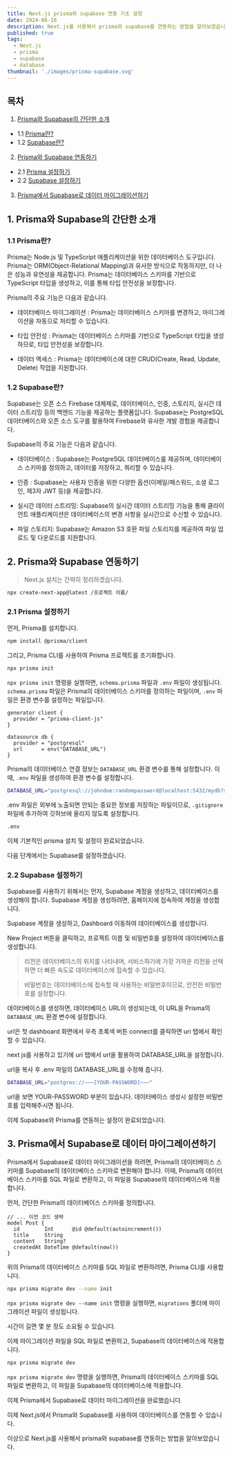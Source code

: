 ```yaml
---
title: Next.js prisma와 supabase 연동 기초 설정
date: 2024-06-16
description: Next.js를 사용해서 prisma와 supabase를 연동하는 방법을 알아보겠습니다.
published: true
tags:
  - Next.js
  - prisma
  - supabase
  - database
thumbnail: './images/prisma-supabase.svg'
---
```


## 목차

1. [Prisma와 Supabase의 간단한 소개](#prisma와-supabase의-간단한-소개)

- 1.1 [Prisma란?](#prisma란)
- 1.2 [Supabase란?](#supabase란)

2. [Prisma와 Supabase 연동하기](#prisma와-supabase-연동하기)

- 2.1 [Prisma 설정하기](#prisma-설정하기)
- 2.2 [Supabase 설정하기](#supabase-설정하기)

3. [Prisma에서 Supabase로 데이터 마이그레이션하기](#prisma에서-supabase로-데이터-마이그레이션하기)

## 1. Prisma와 Supabase의 간단한 소개

### 1.1 Prisma란?

Prisma는 Node.js 및 TypeScript 애플리케이션을 위한 데이터베이스 도구입니다. Prisma는 ORM(Object-Relational Mapping)과 유사한 방식으로 작동하지만, 더 나은 성능과 유연성을 제공합니다. Prisma는 데이터베이스 스키마를 기반으로 TypeScript 타입을 생성하고, 이를 통해 타입 안전성을 보장합니다.

Prisma의 주요 기능은 다음과 같습니다.

- 데이터베이스 마이그레이션 : Prisma는 데이터베이스 스키마를 변경하고, 마이그레이션을 자동으로 처리할 수 있습니다.

- 타입 안전성 : Prisma는 데이터베이스 스키마를 기반으로 TypeScript 타입을 생성하므로, 타입 안전성을 보장합니다.

- 데이터 액세스 : Prisma는 데이터베이스에 대한 CRUD(Create, Read, Update, Delete) 작업을 지원합니다.

### 1.2 Supabase란?

Supabase는 오픈 소스 Firebase 대체제로, 데이터베이스, 인증, 스토리지, 실시간 데이터 스트리밍 등의 백엔드 기능을 제공하는 플랫폼입니다. Supabase는 PostgreSQL 데이터베이스와 오픈 소스 도구를 활용하여 Firebase와 유사한 개발 경험을 제공합니다.

Supabase의 주요 기능은 다음과 같습니다.

- 데이터베이스 : Supabase는 PostgreSQL 데이터베이스를 제공하며, 데이터베이스 스키마를 정의하고, 데이터를 저장하고, 쿼리할 수 있습니다.

- 인증 : Supabase는 사용자 인증을 위한 다양한 옵션(이메일/패스워드, 소셜 로그인, 제3자 JWT 등)을 제공합니다.

- 실시간 데이터 스트리밍: Supabase의 실시간 데이터 스트리밍 기능을 통해 클라이언트 애플리케이션은 데이터베이스의 변경 사항을 실시간으로 수신할 수 있습니다.

- 파일 스토리지: Supabase는 Amazon S3 호환 파일 스토리지를 제공하여 파일 업로드 및 다운로드를 지원합니다.

## 2. Prisma와 Supabase 연동하기

> Next.js 설치는 간략히 정리하겠습니다.

```bash title="bash"
npx create-next-app@latest /프로젝트 이름/
```

### 2.1 Prisma 설정하기

먼저, Prisma를 설치합니다.

```bash title="bash"
npm install @prisma/client
```

그리고, Prisma CLI를 사용하여 Prisma 프로젝트를 초기화합니다.

```bash title="bash"
npx prisma init
```

`npx prisma init` 명령을 실행하면, `schema.prisma` 파일과 `.env` 파일이 생성됩니다. `schema.prisma` 파일은 Prisma의 데이터베이스 스키마를 정의하는 파일이며, `.env` 파일은 환경 변수를 설정하는 파일입니다.

<MDXImage src="./images/prisma-init.png" alt="prisma-init" width="320px" />

```prisma title="schema.prisma"
generator client {
  provider = "prisma-client-js"
}

datasource db {
  provider = "postgresql"
  url      = env("DATABASE_URL")
}
```

Prisma의 데이터베이스 연결 정보는 `DATABASE_URL` 환경 변수를 통해 설정합니다. 이때, `.env` 파일을 생성하여 환경 변수를 설정합니다.

```bash title=".env"
DATABASE_URL="postgresql://johndoe:randompassword@localhost:5432/mydb?schema=public"
```

.env 파일은 외부에 노출되면 안되는 중요한 정보를 저장하는 파일이므로, `.gitignore` 파일에 추가하여 깃허브에 올리지 않도록 설정합니다.

```bash title=".gitignore"
.env
```

이제 기본적인 prisma 설치 및 설정이 완료되었습니다.

다음 단계에서는 Supabase를 설정하겠습니다.

### 2.2 Supabase 설정하기

Supabase를 사용하기 위해서는 먼저, Supabase 계정을 생성하고, 데이터베이스를 생성해야 합니다. Supabase 계정을 생성하려면, <MDXLink href="https://supabase.io/" title="Supabase" /> 홈페이지에 접속하여 계정을 생성합니다.

Supabase 계정을 생성하고, Dashboard 이동하여 데이터베이스를 생성합니다.

<MDXImage src="./images/supabase-dashboard.png" alt="supabase-dashboard" />

New Project 버튼을 클릭하고, 프로젝트 이름 및 비밀번호를 설정하여 데이터베이스를 생성합니다.

<MDXImage src="./images/supabase-new-project.png" alt="supabase-new-project" />

> 리전은 데이터베이스의 위치를 나타내며, 서비스하기에 가장 가까운 리전을 선택하면 더 빠른 속도로 데이터베이스에 접속할 수 있습니다.

> 비밀번호는 데이터베이스에 접속할 때 사용하는 비밀번호이므로, 안전한 비밀번호를 설정합니다.

데이터베이스를 생성하면, 데이터베이스 URL이 생성되는데, 이 URL을 Prisma의 `DATABASE_URL` 환경 변수에 설정합니다.

url은 첫 dashboard 화면에서 우측 초록색 버튼 connect를 클릭하면 uri 탭에서 확인할 수 있습니다.

next js를 사용하고 있기에 uri 탭에서 url을 활용하여 DATABASE_URL을 설정합니다.

url을 복사 후 .env 파일의 DATABASE_URL를 수정해 줍니다.

```bash title=".env"
DATABASE_URL="postgres://~~~[YOUR-PASSWORD]~~~"
```

url을 보면 YOUR-PASSWORD 부분이 있습니다. 데이터베이스 생성시 설정한 비밀번호를 입력해주시면 됩니다.

이제 Supabase와 Prisma를 연동하는 설정이 완료되었습니다.

## 3. Prisma에서 Supabase로 데이터 마이그레이션하기

Prisma에서 Supabase로 데이터 마이그레이션을 하려면, Prisma의 데이터베이스 스키마를 Supabase의 데이터베이스 스키마로 변환해야 합니다. 이때, Prisma의 데이터베이스 스키마를 SQL 파일로 변환하고, 이 파일을 Supabase의 데이터베이스에 적용합니다.

먼저, 간단한 Prisma의 데이터베이스 스키마를 정의합니다.

```prisma title="schema.prisma"
// ... 이전 코드 생략
model Post {
  id        Int      @id @default(autoincrement())
  title     String
  content   String?
  createdAt DateTime @default(now())
}
```

위의 Prisma의 데이터베이스 스키마를 SQL 파일로 변환하려면, Prisma CLI를 사용합니다.

```bash title="bash"
npx prisma migrate dev --name init
```

`npx prisma migrate dev --name init` 명령을 실행하면, `migrations` 폴더에 마이그레이션 파일이 생성됩니다.

시간이 길면 몇 분 정도 소요될 수 있습니다.

이제 마이그레이션 파일을 SQL 파일로 변환하고, Supabase의 데이터베이스에 적용합니다.

```bash title="bash"
npx prisma migrate dev
```

`npx prisma migrate dev` 명령을 실행하면, Prisma의 데이터베이스 스키마를 SQL 파일로 변환하고, 이 파일을 Supabase의 데이터베이스에 적용합니다.

이제 Prisma에서 Supabase로 데이터 마이그레이션을 완료했습니다.

이제 Next.js에서 Prisma와 Supabase를 사용하여 데이터베이스를 연동할 수 있습니다.

이상으로 Next.js를 사용해서 prisma와 supabase를 연동하는 방법을 알아보았습니다.
